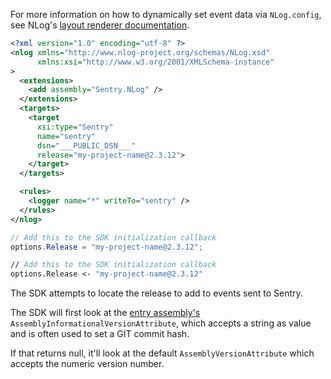 <Alert level="" title="NLog Layouts">

For more information on how to dynamically set event data via `NLog.config`, see NLog's [layout renderer documentation](https://nlog-project.org/config/?tab=layout-renderers).

</Alert>

<SignInNote />

```xml {tabTitle:NLog.config}
<?xml version="1.0" encoding="utf-8" ?>
<nlog xmlns="http://www.nlog-project.org/schemas/NLog.xsd"
      xmlns:xsi="http://www.w3.org/2001/XMLSchema-instance"
>
  <extensions>
    <add assembly="Sentry.NLog" />
  </extensions>
  <targets>
    <target
      xsi:type="Sentry"
      name="sentry"
      dsn="___PUBLIC_DSN___"
      release="my-project-name@2.3.12">
    </target>
  </targets>

  <rules>
    <logger name="*" writeTo="sentry" />
  </rules>
</nlog>
```

```csharp
// Add this to the SDK initialization callback
options.Release = "my-project-name@2.3.12";
```

```fsharp
// Add this to the SDK initialization callback
options.Release <- "my-project-name@2.3.12"
```

The SDK attempts to locate the release to add to events sent to Sentry.

The SDK will first look at the [entry assembly's](<https://msdn.microsoft.com/en-us/library/system.reflection.assembly.getentryassembly(v=vs.110).aspx>) `AssemblyInformationalVersionAttribute`, which accepts a string as
value and is often used to set a GIT commit hash.

If that returns null, it'll look at the default `AssemblyVersionAttribute` which accepts the numeric version number.
